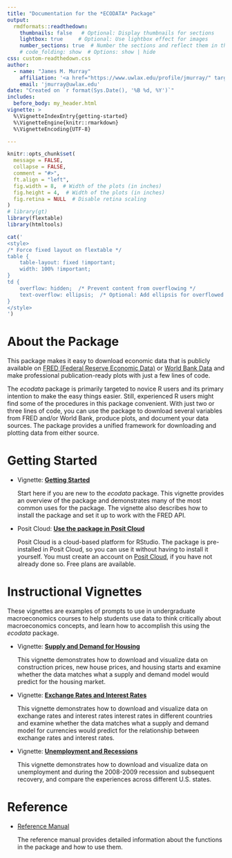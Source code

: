 ```yaml
---
title: "Documentation for the *ECODATA* Package"
output: 
  rmdformats::readthedown:
    thumbnails: false   # Optional: Display thumbnails for sections
    lightbox: true     # Optional: Use lightbox effect for images
    number_sections: true  # Number the sections and reflect them in the TOC
    # code_folding: show  # Options: show | hide
css: custom-readthedown.css
author: 
  - name: "James M. Murray"
    affiliation: '<a href="https://www.uwlax.edu/profile/jmurray/" target=_"blank" class="affiliation">University of Wisconsin-La Crosse</a>'
    email: 'jmurray@uwlax.edu'
date: "Created on `r format(Sys.Date(), '%B %d, %Y')`"
includes:
  before_body: my_header.html
vignette: >
  %\VignetteIndexEntry{getting-started}
  %\VignetteEngine{knitr::rmarkdown}
  %\VignetteEncoding{UTF-8}

---
```


```r
knitr::opts_chunk$set(
  message = FALSE,
  collapse = FALSE,
  comment = "#>",
  ft.align = "left",
  fig.width = 8,  # Width of the plots (in inches)
  fig.height = 4,  # Width of the plots (in inches)
  fig.retina = NULL  # Disable retina scaling
)
# library(gt)
library(flextable)
library(htmltools)

cat('
<style>
/* Force fixed layout on flextable */
table {
    table-layout: fixed !important;
    width: 100% !important;
}
td {
    overflow: hidden;  /* Prevent content from overflowing */
    text-overflow: ellipsis;  /* Optional: Add ellipsis for overflowed text */
}
</style>
')
```

# About the Package

This package makes it easy to download economic data that is publicly available on <a href="https://fred.stlouisfed.org/" target="_blank">FRED (Federal Reserve Economic Data)</a> or <a href="https://data.worldbank.org/" target="_blank">World Bank Data</a> and make professional publication-ready plots with just a few lines of code.

The *ecodata* package is primarily targeted to novice R users and its primary intention to make the easy things easier. Still, experienced R users might find some of the procedures in this package convenient. With just two or three lines of code, you can use the package to download several variables from FRED and/or World Bank, produce plots, and document your data sources. The package provides a unified framework for downloading and plotting data from either source.

# Getting Started

  - Vignette: <a href="getting-started.html"><strong>Getting Started</strong></a>
  
    Start here if you are new to the *ecodata* package. This vignette provides an overview of the package and demonstrates many of the most common uses for the package. The vignette also describes how to install the package and set it up to work with the FRED API. 
    <p/>
    
  - Posit Cloud: <a href="https://posit.cloud/content/9084731" target="_blank"><strong>Use the package in Posit Cloud</strong></a>
  
    Posit Cloud is a cloud-based platform for RStudio. The package is pre-installed in Posit Cloud, so you can use it without having to install it yourself. You must create an account on <a href="https://posit.cloud" target="_blank">Posit Cloud</a>, if you have not already done so. Free plans are available.
     
# Instructional Vignettes

These vignettes are examples of prompts to use in undergraduate macroeconomics courses to help students use data to think critically about macroeconomics concepts, and learn how to accomplish this using the *ecodata* package.

  - Vignette: <a href="supply_demand_housing.html"><strong>Supply and Demand for Housing</strong></a>
  
    This vignette demonstrates how to download and visualize data on construction prices, new house prices, and housing starts and examine whether the data matches what a supply and demand model would predict for the housing market.
    <p/>

  - Vignette: <a href="exchangerates_interestrates.html"><strong>Exchange Rates and Interest Rates</strong></a>
  
    This vignette demonstrates how to download and visualize data on exchange rates and interest rates interest rates in different countries and examine whether the data matches what a supply and demand model for currencies would predict for the relationship between exchange rates and interest rates.
    <p/>

  - Vignette: <a href="unemployment_recessions.html"><strong>Unemployment and Recessions</strong></a>
  
    This vignette demonstrates how to download and visualize data on unemployment and during the 2008-2009 recession and subsequent recovery, and compare the experiences across different U.S. states.
    <p/>
    
# Reference

  - <a href="https://murraylax.org/ecodata/manual/" target="_blank">Reference Manual</a>
  
    The reference manual provides detailed information about the functions in the package and how to use them.
